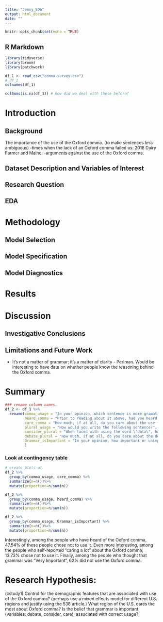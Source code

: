 ```yaml
---
title: "Jenny_EDA"
output: html_document
date: ""
---
```


```r
knitr::opts_chunk$set(echo = TRUE)
```

## R Markdown

```r
library(tidyverse)
library(broom)
library(patchwork)
```

```r
df_1 <- read_csv("comma-survey.csv")
# df_1
colnames(df_1)

colSums(is.na(df_1)) # how did we deal with these before?
```

# Introduction
## Background

The importance of the use of the Oxford comma. (to make sentences less ambiguous)
-times when the lack of an Oxford comma failed us: 2018 Dairy Farmer and Maine.
-arguments against the use of the Oxford comma.

## Dataset Description and Variables of Interest
## Research Question
## EDA
# Methodology
## Model Selection
## Model Specification
## Model Diagnostics
# Results
# Discussion
## Investigative Conclusions
## Limitations and Future Work
- It's not a matter of grammar; it's a matter of clarity - Perlman. Would be
interesting to have data on whether people know the reasoning behind the Oxford comma.

# Summary

```r
### rename column names.
df_2 <- df_1 %>% 
  rename(comma_usage = "In your opinion, which sentence is more gramatically correct?",
         heard_comma = "Prior to reading about it above, had you heard of the serial (or Oxford) comma?",
         care_comma = "How much, if at all, do you care about the use (or lack thereof) of the serial (or Oxford) comma in grammar?",
         plural_usage = "How would you write the following sentence?",
         consider_plural = "When faced with using the word \"data\", have you ever spent time considering if the word was a singular or plural noun?",
         debate_plural = "How much, if at all, do you care about the debate over the use of the word \"data\" as a singluar or plural noun?",
         Grammar_isImportant = "In your opinion, how important or unimportant is proper use of grammar?"
         )
```

### Look at contingency table
```r
# create plots of 
df_2 %>% 
  group_by(comma_usage, care_comma) %>% 
  summarize(n=n())%>%
  mutate(proportion=n/sum(n))

df_2 %>% 
  group_by(comma_usage, heard_comma) %>% 
  summarize(n=n())%>%
  mutate(proportion=n/sum(n))

df_2 %>% 
  group_by(comma_usage, Grammar_isImportant) %>% 
  summarize(n=n())%>%
  mutate(proportion=n/sum(n))
```
Interestingly, among the people who have heard of the Oxford comma, 47.54% of these people chose not to use it. Even more interesting, among the people who self-reported "caring a lot" about the Oxford comma, 13.73% chose not to use it. Finally, among the people who thought that grammar was "Very Important", 62% did not use the Oxford comma.


# Research Hypothesis:
(cstudy1)
Control for the demographic features that are associated with use of the Oxford comma? (perhaps use a mixed effects model for different U.S. regions and justify using the 538 article.)
What region of the U.S. cares the most about Oxford comma?
Is the belief that grammar is important (variables: debate, consider, care), associated with correct usage?


